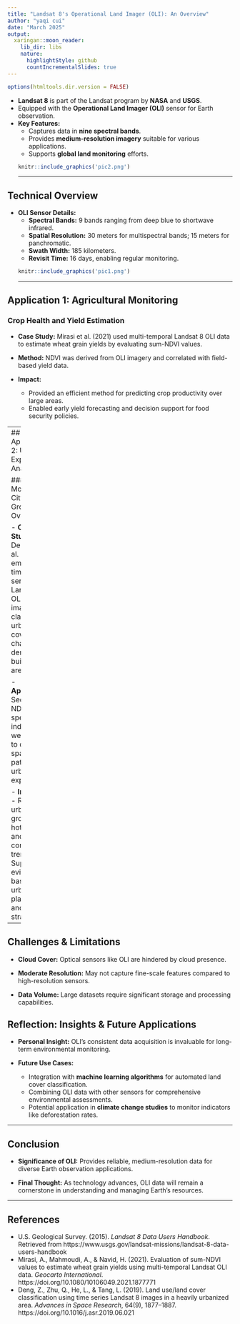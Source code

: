 ---
title: "Landsat 8's Operational Land Imager (OLI): An Overview"
author: "yaqi cui"
date: "March 2025"
output:
  xaringan::moon_reader:
    lib_dir: libs
    nature:
      highlightStyle: github
      countIncrementalSlides: true
---

```{r setup, include=FALSE}
options(htmltools.dir.version = FALSE)
```

<!-- ## Introduction: What is Landsat 8's OLI? -->
- **Landsat 8** is part of the Landsat program by **NASA** and **USGS**.
- Equipped with the **Operational Land Imager (OLI)** sensor for Earth observation.
- **Key Features:**
  - Captures data in **nine spectral bands**.
  - Provides **medium-resolution imagery** suitable for various applications.
  - Supports **global land monitoring** efforts.
```{r  echo=FALSE, out.width='50%', fig.align='center'}
knitr::include_graphics('pic2.png')
```
---

## Technical Overview
- **OLI Sensor Details:**
  - **Spectral Bands:** 9 bands ranging from deep blue to shortwave infrared.
  - **Spatial Resolution:** 30 meters for multispectral bands; 15 meters for panchromatic.
  - **Swath Width:** 185 kilometers.
  - **Revisit Time:** 16 days, enabling regular monitoring.
```{r  echo=FALSE, out.width='97%', fig.align='center'}
knitr::include_graphics('pic1.png')
```
---

## Application 1: Agricultural Monitoring

### Crop Health and Yield Estimation

- **Case Study:** Mirasi et al. (2021) used multi-temporal Landsat 8 OLI data to estimate wheat grain yields by evaluating sum-NDVI values.

- **Method:** NDVI was derived from OLI imagery and correlated with field-based yield data.

- **Impact:**
  - Provided an efficient method for predicting crop productivity over large areas.
  - Enabled early yield forecasting and decision support for food security policies.

---
## Application 2: Urban Expansion Analysis

### Monitoring City Growth Over Time

- **Case Study:** Deng et al. (2019) employed time-series Landsat 8 OLI imagery to classify urban land cover changes in densely built-up areas.

- **Approach:** Sequential NDVI and spectral indices were used to detect spatial patterns of urban expansion.

- **Impact:**
  - Revealed urban growth hotspots and land conversion trends.
  - Supported evidence-based urban planning and zoning strategy.
  
---

## Challenges & Limitations

- **Cloud Cover:** Optical sensors like OLI are hindered by cloud presence.

- **Moderate Resolution:** May not capture fine-scale features compared to high-resolution sensors.

- **Data Volume:** Large datasets require significant storage and processing capabilities.


## Reflection: Insights & Future Applications

- **Personal Insight:** OLI's consistent data acquisition is invaluable for long-term environmental monitoring.

- **Future Use Cases:**
  - Integration with **machine learning algorithms** for automated land cover classification.
  - Combining OLI data with other sensors for comprehensive environmental assessments.
  - Potential application in **climate change studies** to monitor indicators like deforestation rates.

---

## Conclusion

- **Significance of OLI:** 
Provides reliable, medium-resolution data for diverse Earth observation applications.

- **Final Thought:** 
As technology advances, OLI data will remain a cornerstone in understanding and managing Earth's resources.

---

## References

- U.S. Geological Survey. (2015). *Landsat 8 Data Users Handbook*. Retrieved from https://www.usgs.gov/landsat-missions/landsat-8-data-users-handbook  
- Mirasi, A., Mahmoudi, A., & Navid, H. (2021). Evaluation of sum-NDVI values to estimate wheat grain yields using multi-temporal Landsat OLI data. *Geocarto International*. https://doi.org/10.1080/10106049.2021.1877771  
- Deng, Z., Zhu, Q., He, L., & Tang, L. (2019). Land use/land cover classification using time series Landsat 8 images in a heavily urbanized area. *Advances in Space Research*, 64(9), 1877–1887. https://doi.org/10.1016/j.asr.2019.06.021